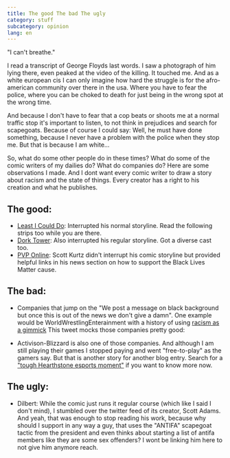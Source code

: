 ```yaml
---
title: The good The bad The ugly
category: stuff
subcategory: opinion
lang: en
---
```


"I can't breathe."

I read a transcript of George Floyds last words. I saw a photograph of him lying
there, even peaked at the video of the killing. It touched me. And as a white
european cis I can only imagine how hard the struggle is for the afro-american
community over there in the usa. Where you have to fear the police, where you
can be choked to death for just being in the wrong spot at the wrong time.

And because I don't have to fear that a cop beats or shoots me at a normal
traffic stop it's important to listen, to not think in prejudices and search for
scapegoats. Because of course I could say: Well, he must have done something,
because I never have a problem with the police when they stop me. But that is
because I am white...

So, what do some other people do in these times? What do some of the comic
writers of my dailies do? What do companies do? Here are some observations I
made. And I dont want every comic writer to draw a story about racism and the
state of things. Every creator has a right to his creation and what he
publishes.

## The good:

- [Least I Could Do](https://leasticoulddo.com/comic/20200602): Interrupted his
  normal storyline. Read the following strips too while you are there.
- [Dork Tower](http://www.dorktower.com/2020/06/01/listen-dork-tower-01-06-20/):
  Also interrupted his regular storyline. Got a diverse cast too.
- [PVP Online](http://pvponline.com/news/black-lives-matter): Scott Kurtz didn't
  interrupt his comic storyline but provided helpful links in his news section
  on how to support the Black Lives Matter cause.

## The bad:

- Companies that jump on the "We post a message on black background but once
  this is out of the news we don't give a damn". One example would be
  WorldWrestlingEnterainment with a history of using
  [racism as a gimmick](https://bleacherreport.com/articles/1075655-wwes-15-most-nearly-racist-moments-in-history-with-video)
  This tweet mocks those companies pretty good:

<Tweet tweetId="1267183124582215680" />

- Activison-Blizzard is also one of those companies. And although I am still
  playing their games I stopped paying and went "free-to-play" as the gamers
  say. But that is another story for another blog entry. Search for a
  ["tough Hearthstone esports moment"](https://www.ecosia.org/search?q=tough+Hearthstone+esports+moment)
  if you want to know more now.

## The ugly:

- Dilbert: While the comic just runs it regular course (which like I said I
  don't mind), I stumbled over the twitter feed of its creator, Scott Adams. And
  yeah, that was enough to stop reading his work, because why should I support
  in any way a guy, that uses the "ANTIFA" scapegoat tactic from the president
  and even thinks about starting a list of antifa members like they are some sex
  offenders? I wont be linking him here to not give him anymore reach.
